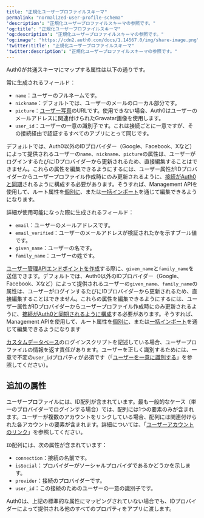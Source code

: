 ```yaml
---
title: "正規化ユーザープロファイルスキーマ"
permalink: "normalized-user-profile-schema"
'description': "正規化ユーザープロファイルスキーマの参照です。"
'og:title': "正規化ユーザープロファイルスキーマ"
'og:description': "正規化ユーザープロファイルスキーマの参照です。"
'og:image': "https://cdn2.auth0.com/docs/1.14567.0/img/share-image.png"
'twitter:title': "正規化ユーザープロファイルスキーマ"
'twitter:description': "正規化ユーザープロファイルスキーマの参照です。"
---
```


Auth0が共通スキーマにマップする属性は以下の通りです。

常に生成されるフィールド：

* `name`：ユーザーのフルネームです。
* `nickname`：デフォルトでは、ユーザーのメールのローカル部分です。
* `picture`：[ユーザー写真](/ja-jp/manage-users/user-accounts/change-user-picture)のURLです。使用できない場合、Auth0はユーザーのメールアドレスに関連付けられたGravatar画像を使用します。
* `user_id`：ユーザーの一意の識別子です。これは接続ごとに一意ですが、その接続経由で認証するすべてのアプリにとって同じです。

デフォルトでは、Auth0以外のIDプロバイダー（Google、Facebook、Xなど）によって提供されるユーザーの`name`、`nickname`、`picture`の属性は、ユーザーがログインするたびにIDプロバイダーから更新されるため、直接編集することはできません。これらの属性を編集できるようにするには、ユーザー属性がIDプロバイダーからユーザープロファイル作成時にのみ更新されるように、[接続がAuth0と同期](/ja-jp/manage-users/user-accounts/user-profiles/configure-connection-sync-with-auth0)されるように構成する必要があります。そうすれば、<Tooltip data-tooltip-id="react-containers-DefinitionTooltip-0" href="/ja-jp/glossary?term=management-api" tip="Management API: 顧客が管理タスクを実行できるようにするための製品。" cta="用語集の表示">Management API</Tooltip>を使用して、ルート属性を[個別に](/ja-jp/api/management/guides/users/update-root-attributes-users)、または[一括インポート](/ja-jp/api/management/guides/users/update-root-attributes-users)を通じて編集できるようになります。

詳細が使用可能になった際に生成されるフィールド：

* `email`：ユーザーのメールアドレスです。
* `email_verified`：ユーザーのメールアドレスが検証されたかを示すブール値です。
* `given_name`：ユーザーの名です。
* `family_name`：ユーザーの姓です。

[ユーザー管理APIエンドポイントを作成](/ja-jp/api/management/v2#!/Users/post_users)する際に、`given_name`と`family_name`を送信できます。デフォルトでは、Auth0以外のIDプロバイダー（Google、Facebook、Xなど）によって提供されるユーザーの`given_name`、`family_name`の属性は、ユーザーがログインするたびにIDプロバイダーから更新されるため、直接編集することはできません。これらの属性を編集できるようにするには、ユーザー属性がIDプロバイダーからユーザープロファイル作成時にのみ更新されるように、[接続がAuth0と同期されるように構成](/ja-jp/dashboard/guides/connections/configure-connection-sync)する必要があります。そうすれば、Management APIを使用して、ルート属性を[個別に](/ja-jp/api/management/guides/users/update-root-attributes-users)、または[一括インポート](/ja-jp/api/management/guides/users/update-root-attributes-users)を通じて編集できるようになります

[カスタムデータベース](/ja-jp/connections/database/mysql)のログインスクリプトを記述している場合、ユーザープロファイルの情報を返す責任があります。ユーザーを正しく識別するためには、一意で不変の`user_id`プロパティが必須です（「[ユーザーを一意に識別する](/ja-jp/manage-users/user-accounts/identify-users)」を参照してください）。

## 追加の属性

ユーザープロファイルには、ID配列が含まれています。最も一般的なケース（単一のプロバイダーでログインする場合）では、配列には1つの要素のみが含まれます。ユーザーが複数のアカウントをリンクしている場合、配列には関連付けられた各アカウントの要素が含まれます。詳細については、「[ユーザーアカウントのリンク](/ja-jp/manage-users/user-accounts/user-account-linking)」を参照してください。

`ID`配列には、次の属性が含まれています：

* `connection`：接続の名前です。
* `isSocial`：プロバイダーがソーシャルプロバイダであるかどうかを示します。
* `provider`：接続のプロバイダーです。
* `user_id`：この接続のためのユーザーの一意の識別子です。

Auth0は、上記の標準的な属性にマッピングされていない場合でも、IDプロバイダーによって提供される他のすべてのプロパティをアプリに渡します。